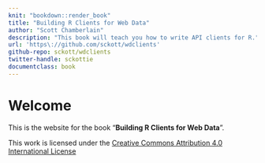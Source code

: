 ```yaml
---
knit: "bookdown::render_book"
title: "Building R Clients for Web Data"
author: "Scott Chamberlain"
description: "This book will teach you how to write API clients for R."
url: 'https\://github.com/sckott/wdclients'
github-repo: sckott/wdclients
twitter-handle: sckottie
documentclass: book
---
```


# Welcome {-}

This is the website for the book "__Building R Clients for Web Data__".

This work is licensed under the [Creative Commons Attribution 4.0 International License](https://creativecommons.org/licenses/by/4.0)
